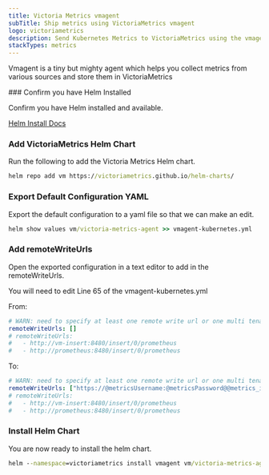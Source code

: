 ```yaml
---
title: Victoria Metrics vmagent
subTitle: Ship metrics using VictoriaMetrics vmagent
logo: victoriametrics
description: Send Kubernetes Metrics to VictoriaMetrics using the vmagent instructions below and begin searching your data
stackTypes: metrics
---
```


Vmagent is a tiny but mighty agent which helps you collect 
metrics from various sources and store them in VictoriaMetrics

<Steps>
  ### Confirm you have Helm Installed

  Confirm you have Helm installed and available.

  [Helm Install Docs](https://helm.sh/docs/intro/install/)

  ### Add VictoriaMetrics Helm Chart

  Run the following to add the Victoria Metrics Helm chart.

  ```cmd copy
  helm repo add vm https://victoriametrics.github.io/helm-charts/
  ```

  ### Export Default Configuration YAML

  Export the default configuration to a yaml file so that we can make an edit.

  ```cmd copy
  helm show values vm/victoria-metrics-agent >> vmagent-kubernetes.yml
  ```

  ### Add remoteWriteUrls

  Open the exported configuration in a text editor to add in the remoteWriteUrls.

  You will need to edit Line 65 of the vmagent-kubernetes.yml 

  From:

  ```yml copy
  # WARN: need to specify at least one remote write url or one multi tenant url
  remoteWriteUrls: []
  # remoteWriteUrls:
  #   - http://vm-insert:8480/insert/0/prometheus
  #   - http://prometheus:8480/insert/0/prometheus
  ```

  To:

  ```yml copy
  # WARN: need to specify at least one remote write url or one multi tenant url
  remoteWriteUrls: ["https://@metricsUsername:@metricsPassword@@metrics_id-vm.logit.io:@vmAgentPort/api/v1/write"]
  # remoteWriteUrls:
  #   - http://vm-insert:8480/insert/0/prometheus
  #   - http://prometheus:8480/insert/0/prometheus
  ```

  ### Install Helm Chart

  You are now ready to install the helm chart.

  ```cmd copy
  helm --namespace=victoriametrics install vmagent vm/victoria-metrics-agent --create-namespace -f vmagent-kubernetes.yml
  ```

</Steps>